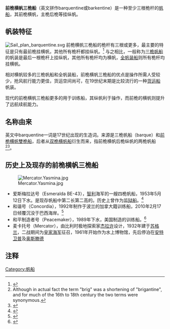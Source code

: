 {{Infobox Weapon
|is_vehicle=yes
|type=Sailing rig
|origin=Northwest Europe and America
| name         = 前桅横帆三桅船
| image        = [[File:Belgian_barquentine_Mercator._Trinidad,_c._1960.jpg|300px]]
| caption      = 前桅横帆三桅船[[杰拉杜斯·麦卡托|麦卡托]]号
| length       = 
| weight       = 
| speed        = 
| crew         = 
}}
'''前桅横帆三桅船'''（英文拼作barquentine或barkentine）是一种至少三根桅杆的[[帆船|帆船]]，其前桅横帆，主桅后桅等挂纵帆。

==帆装特征==
[[File:Sail_plan_barquentine.svg|thumb]]
前桅横帆三桅船的桅杆有三根或更多，最主要的特征是只有最前桅挂横帆，其他所有桅杆都挂纵帆。<ref name=MMA>{{cite web |url=http://museum.gov.ns.ca/mma/AtoZ/rigs.html |title=Sailing ship rigs, an infosheet guide to classic sailing rigs |publisher=[[Maritime_Museum_of_the_Atlantic|Maritime Museum of the Atlantic]] |accessdate=2011-01-15 |deadurl=yes |archiveurl=https://web.archive.org/web/20101228161737/http://museum.gov.ns.ca/mma/AtoZ/rigs.html |archivedate=2010-12-28 }}</ref>
与之相比，一般称为[[三桅帆船|三桅帆船]]的帆装是最后一根桅杆上挂纵帆，其他所有桅杆均为横帆，[[全帆装船|全帆装船]]则所有桅杆均挂横帆。

相对横帆较多的三桅帆船和全帆装船，前桅横帆三桅船的优点是操作所需人受较少，抢风航行能力更佳，货运空间尚可，在19世纪末期是比较流行的一种[[货运船|货运船]]帆装。

现代的前桅横帆三桅船更多的用于训练船，其纵帆利于操作，而前桅的横帆则提升了远航续航能力。

==名称由来==
英文中barquentine一词是17世纪出现的生造词。来源是三桅帆船（barque）和[[前桅横帆雙桅船|前桅横帆雙桅船]]，后者从[[双桅横帆船|双桅横帆船]]衍生而来，指前桅横帆后桅纵帆的两桅帆船<ref>Although in actual fact the term "brig" was a shortening of "brigantine", and for much of the 16th to 18th century the two terms were synonymous.</ref><ref name=ODEE>{{cite book |title=[[Oxford_Dictionary_of_English_Etymology|Oxford Dictionary of English Etymology]] | editor= T F Hoad|year=1993 |publisher=[[Oxford_University_Press|Oxford University Press]] |location=Oxford |isbn=9780192830982 |page=34 }}</ref>。

==历史上及现存的前桅横帆三桅船==
[[Image:Mercator.Yasmina.jpg|thumb]] 
*爱斯梅拉达号（Esmeralda BE-43），[[智利|智利]]海军的一艘四桅帆船，1953年5月12日下水。是现存帆船中第二长第二高的。历史上曾作为[[监狱船|监狱船]]。<ref>{{cite web|url=http://www.esmeralda.cl/|title=Esmeralda website|accessdate=2011-07-08|archive-date=2009-01-16|archive-url=https://web.archive.org/web/20090116063913/http://www.esmeralda.cl/|dead-url=no}}</ref>
*和谐号（Concordia），1992年制作于波兰的加拿大籍训练船，2010年2月17日倾覆沉没于巴西海岸。<ref name=CBC>{{cite news |url=http://www.cbc.ca/world/story/2010/02/19/ns-brazil-ship-sinks-students.html |title=Students safe after capsizing of N.S.-based ship |publisher=Canadian Broadcasting Corporation |accessdate=21 February 2010 |date=February 19, 2010 |archive-date=2010-02-22 |archive-url=https://web.archive.org/web/20100222082544/http://www.cbc.ca/world/story/2010/02/19/ns-brazil-ship-sinks-students.html |dead-url=no }}</ref> 
*和平制造者号（Peacemaker），1989年下水，美国制造的训练船。<ref name="hist">{{cite web|url=http://www.peacemakermarine.com/overview.html|title=''Peacemaker'' history|accessdate=2008-12-23|archive-date=2020-08-07|archive-url=https://web.archive.org/web/20200807035734/http://peacemakermarine.com/overview.html|dead-url=no}}</ref>
*麦卡托号（Mercator），由比利时极地探索家[[杰拉许|杰拉许]]设计，1932年建于[[苏格兰|苏格兰]]，二战期间为[[皇家海军|皇家海军]]征召，1961年开始作为水上博物馆，先后停泊在[[安特卫普|安特卫普]]及[[奥斯滕德|奥斯滕德]]

==注释==
<references/>

{{帆船}}

[[Category:帆船|Category:帆船]]